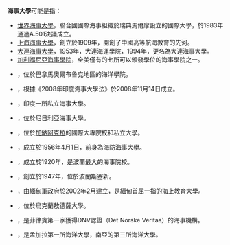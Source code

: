 '''海事大學'''可能是指：
*[[世界海事大學|世界海事大學]]，聯合國國際海事組織於瑞典馬爾摩設立的國際大學，於1983年通過A.501決議成立。
*[[上海海事大學|上海海事大學]]，創立於1909年，開創了中國高等航海教育的先河。
*[[大連海事大學|大連海事大學]]，1953年，大連海運學院，1994年，更名為大連海事大學。
*[[加利福尼亞海事學院|加利福尼亞海事學院]]，全美僅有的七所可以頒發學位的海事學院之一。
*{{le|巴拿馬國際海事大學|International Maritime University of Panama}}，位於巴拿馬奧爾布魯克地區的海洋學院。
*{{le|印度海事大學|Indian Maritime University}}，根據《2008年印度海事大學法》於2008年11月14日成立。
*{{le|古吉拉特海事大學|Gujarat Maritime University}}，印度一所私立海事大學。
*{{le|尼日利亞海事大學|Nigeria Maritime University}}，位於尼日利亞海事大學。
*{{le|中西非地區海事大學|Regional Maritime University}}，位於[[加納|加納]][[阿克拉|阿克拉]]的國際大專院校和私立大學。
*{{le|越南海事大學|Vietnam Maritime University}}，成立於1956年4月1日，前身為海防海事大學。
*{{le|格丁尼亞海事大學|Gdynia Maritime University}}，成立於1920年，是波蘭最大的海事院校。
*{{le|斯塞新海事大學|Maritime University of Szczecin}}，創立於1947年，位於波蘭斯塞新。
*{{le|緬甸海事大學|Myanmar Maritime University}}，由緬甸軍政府於2002年2月建立，是緬甸首屈一指的海上教育大學。
*{{le|敖德薩國立海事大學|Odessa National Maritime University}}，位於烏克蘭敖德薩大學。
*{{le|約翰·B·拉克森基金會海事大學|John B. Lacson Foundation Maritime University}}，是菲律賓第一家獲得DNV認證（Det Norske Veritas）的海事機構。
*{{le|謝赫·穆吉布·拉赫曼海事大學|Bangabandhu Sheikh Mujibur Rahman Maritime University}}，是孟加拉第一所海洋大學，南亞的第三所海洋大學。
{{disambig|Cat=四字教育机构消歧义}}